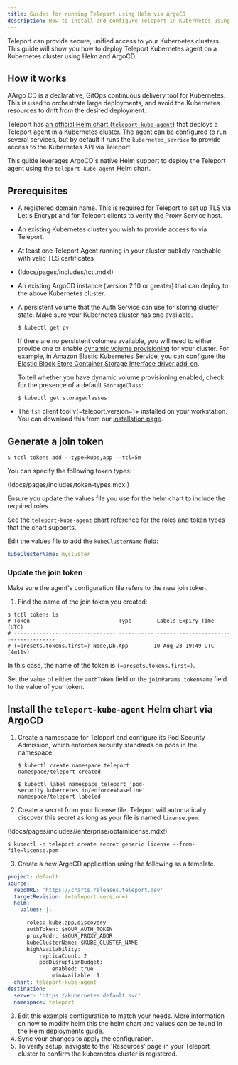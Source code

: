 ```yaml
---
title: Guides for running Teleport using Helm via ArgoCD
description: How to install and configure Teleport in Kubernetes using Helm and ArgoCD
---
```


Teleport can provide secure, unified access to your Kubernetes clusters. This
guide will show you how to deploy Teleport Kubernetes agent on a Kubernetes cluster using Helm
and ArgoCD.

## How it works

AArgo CD is a declarative, GitOps continuous delivery tool for Kubernetes. This is used to orchestrate large deployments, and avoid the Kubernetes resources to drift from the desired deployment.

Teleport has [an official Helm chart (`teleport-kube-agent`)](../../../reference/helm-reference/teleport-kube-agent.mdx) that deploys a Teleport agent in a Kubernetes cluster. The agent can be configured to run several services, but by default it runs the `kubernetes_sevrice` to provide access to the Kubernetes API via Teleport.

This guide leverages ArgoCD's native Helm support to deploy the Teleport agent using the `teleport-kube-agent` Helm chart.

## Prerequisites

- A registered domain name. This is required for Teleport to set up TLS via
  Let's Encrypt and for Teleport clients to verify the Proxy Service host.

- An existing Kubernetes cluster you wish to provide access to via Teleport.

- At least one Teleport Agent running in your cluster publicly reachable with
  valid TLS certificates

 - (!docs/pages/includes/tctl.mdx!)

- An existing ArgoCD instance (version 2.10 or greater) that can deploy to the
  above Kubernetes cluster.

- A persistent volume that the Auth Service can use for storing cluster state.
  Make sure your Kubernetes cluster has one available.
  
  
  ```code
  $ kubectl get pv
  ```

  If there are no persistent volumes available, you will need to either provide
  one or enable [dynamic volume
  provisioning](https://kubernetes.io/docs/concepts/storage/dynamic-provisioning/#enabling-dynamic-provisioning)
  for your cluster. For example, in Amazon Elastic Kubernetes Service, you can
  configure the [Elastic Block Store Container Storage Interface driver
  add-on](https://docs.aws.amazon.com/eks/latest/userguide/managing-ebs-csi.html).

  To tell whether you have dynamic volume provisioning enabled, check for the
  presence of a default `StorageClass`:

  ```code
  $ kubectl get storageclasses
  ```

- The `tsh` client tool v(=teleport.version=)+ installed on your workstation.
  You can download this from our [installation page](../../../installation/installation.mdx).
  
## Generate a join token

```code
$ tctl tokens add --type=kube,app --ttl=5m
```

You can specify the following token types:

(!docs/pages/includes/token-types.mdx!)

Ensure you update the values file you use for the helm chart
to include the required roles.

See the `teleport-kube-agent` [chart
reference](../../../reference/helm-reference/teleport-kube-agent.mdx#roles) for the
roles and token types that the chart supports.

Edit the values file to add the `kubeClusterName` field:

```yaml
kubeClusterName: mycluster
```

### Update the join token

Make sure the agent's configuration file refers to the new join token.

1. Find the name of the join token you created:

```code
$ tctl tokens ls
# Token                            Type        Labels Expiry Time (UTC)
# -------------------------------- ----------- ------ -------------------------------
# (=presets.tokens.first=) Node,Db,App        10 Aug 23 19:49 UTC (4m11s)
```

In this case, the name of the token is `(=presets.tokens.first=)`.

Set the value of either the `authToken` field or the `joinParams.tokenName`
field to the value of your token.

## Install the `teleport-kube-agent` Helm chart via ArgoCD

1. Create a namespace for Teleport and configure its Pod Security Admission,
   which enforces security standards on pods in the namespace:

   ```code
   $ kubectl create namespace teleport
   namespace/teleport created
   
   $ kubectl label namespace teleport 'pod-security.kubernetes.io/enforce=baseline'
   namespace/teleport labeled
   ```

2. Create a secret from your license file. Teleport will automatically discover
   this secret as long as your file is named `license.pem`.

(!docs/pages/includes//enterprise/obtainlicense.mdx!)

```code
$ kubectl -n teleport create secret generic license --from-file=license.pem
```

3. Create a new ArgoCD application using the following as a template.

``` yaml
project: default
source:
  repoURL: 'https://charts.releases.teleport.dev'
  targetRevision: (=teleport.version=)
  helm:
    values: |-

      roles: kube,app,discovery
      authToken: $YOUR_AUTH_TOKEN
      proxyAddr: $YOUR_PROXY_ADDR
      kubeClusterName: $KUBE_CLUSTER_NAME
      highAvailability:
          replicaCount: 2
          podDisruptionBudget:
              enabled: true
              minAvailable: 1
  chart: teleport-kube-agent
destination:
  server: 'https://kubernetes.default.svc'
  namespace: teleport
```

3. Edit this example configuration to match your needs.
   More information on how to modify helm this the helm chart
   and values can be found in the [Helm deployments guide](./helm-deployments.mdx).
4. Sync your changes to apply the configuration.
5. To verify setup, navigate to the 'Resources' page in your Teleport
   cluster to confirm the kubernetes cluster is registered.
